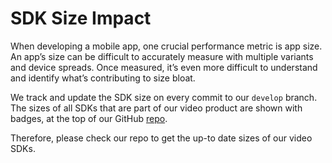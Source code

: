 # SDK Size Impact

When developing a mobile app, one crucial performance metric is app size. An app’s size can be difficult to accurately measure with multiple variants and device spreads. Once measured, it’s even more difficult to understand and identify what’s contributing to size bloat.

We track and update the SDK size on every commit to our `develop` branch. The sizes of all SDKs that are part of our video product are shown with badges, at the top of our GitHub [repo](https://github.com/GetStream/stream-video-swift). 

Therefore, please check our repo to get the up-to date sizes of our video SDKs.
